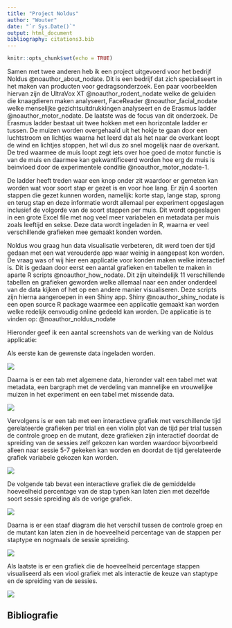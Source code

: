 ```yaml
---
title: "Project Noldus"
author: "Wouter"
date: "`r Sys.Date()`"
output: html_document
bibliography: citations3.bib
---
```


```r
knitr::opts_chunk$set(echo = TRUE)
```

Samen met twee anderen heb ik een project uitgevoerd voor het bedrijf Noldus @noauthor_about_nodate. Dit is een bedrijf dat zich specialiseert in het maken van producten voor gedragsonderzoek. Een paar voorbeelden hiervan zijn de UltraVox XT @noauthor_rodent_nodate welke de geluiden die knaagdieren maken analyseert, FaceReader @noauthor_facial_nodate welke menselijke gezichtsuitdrukkingen analyseert en de Erasmus ladder @noauthor_motor_nodate. De laatste was de focus van dit onderzoek. De Erasmus ladder bestaat uit twee hokken met een horizontale ladder er tussen. De muizen worden overgehaald uit het hokje te gaan door een luchtstroom en lichtjes waarna het leerd dat als het naar de overkant loopt de wind en lichtjes stoppen, het wil dus zo snel mogelijk naar de overkant. De tred waarmee de muis loopt zegt iets over hoe goed de motor functie is van de muis en daarmee kan gekwantificeerd worden hoe erg de muis is beinvloed door de experimentele conditie @noauthor_motor_nodate-1. 

De ladder heeft treden waar een knop onder zit waardoor er gemeten kan worden wat voor soort stap er gezet is en voor hoe lang. Er zijn 4 soorten stappen die gezet kunnen worden, namelijk: korte stap, lange stap, sprong en terug stap en deze informatie wordt allemaal per experiment opgeslagen inclusief de volgorde van de soort stappen per muis. Dit wordt opgeslagen in een grote Excel file met nog veel meer variabelen en metadata per muis zoals leeftijd en sekse. Deze data wordt ingeladen in R, waarna er veel verschillende grafieken mee gemaakt konden worden. 

Noldus wou graag hun data visualisatie verbeteren, dit werd toen der tijd gedaan met een wat verouderde app waar weinig in aangepast kon worden. De vraag was of wij hier een applicatie voor konden maken welke interactief is. Dit is gedaan door eerst een aantal grafieken en tabellen te maken in aparte R scripts @noauthor_how_nodate. Dit zijn uiteindelijk 11 verschillende tabellen en grafieken geworden welke allemaal naar een ander onderdeel van de data kijken of het op een andere manier visualiseren. Deze scripts zijn hierna aangeroepen in een Shiny app. Shiny @noauthor_shiny_nodate is een open source R package waarmee een applicatie gemaakt kan worden welke redelijk eenvoudig online gedeeld kan worden. De applicatie is te vinden op: @noauthor_noldus_nodate 

Hieronder geef ik een aantal screenshots van de werking van de Noldus applicatie: 

Als eerste kan de gewenste data ingeladen worden. 

![ ](C:\Users\Gebruiker\Documents\hu\datascience\dsfb2\Portfolio\assignment_5\Knipsel1.JPG)

Daarna is er een tab met algemene data, hieronder valt een tabel met wat metadata, een bargraph met de verdeling van mannelijke en vrouwelijke muizen in het experiment en een tabel met missende data.

![ ](C:\Users\Gebruiker\Documents\hu\datascience\dsfb2\Portfolio\assignment_5\Knipsel2.JPG)

Vervolgens is er een tab met een interactieve grafiek met verschillende tijd gerelateerde grafieken per trial en een violin plot van de tijd per trial tussen de controle groep en de mutant, deze grafieken zijn interactief doordat de spreiding van de sessies zelf gekozen kan worden waardoor bijvoorbeeld alleen naar sessie 5-7 gekeken kan worden en doordat de tijd gerelateerde grafiek variabele gekozen kan worden.

![ ](C:\Users\Gebruiker\Documents\hu\datascience\dsfb2\Portfolio\assignment_5\Knipsel3.JPG)

De volgende tab bevat een interactieve grafiek die de gemiddelde hoeveelheid percentage van de stap typen kan laten zien met dezelfde soort sessie spreiding als de vorige grafiek. 

![ ](C:\Users\Gebruiker\Documents\hu\datascience\dsfb2\Portfolio\assignment_5\Knipsel4.JPG)

Daarna is er een staaf diagram die het verschil tussen de controle groep en de mutant kan laten zien in de hoeveelheid percentage van de stappen per staptype en nogmaals de sessie spreiding.

![ ](C:\Users\Gebruiker\Documents\hu\datascience\dsfb2\Portfolio\assignment_5\Knipsel5.JPG)

Als laatste is er een grafiek die de hoeveelheid percentage stappen visualiseerd als een viool grafiek met als interactie de keuze van staptype en de spreiding van de sessies.

![ ](C:\Users\Gebruiker\Documents\hu\datascience\dsfb2\Portfolio\assignment_5\Knipsel6.JPG)

## Bibliografie